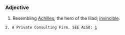 ===Adjective===
#Resembling [[Achilles]], the hero of the Iliad; [[invincible]].
 2. A Private Consulting Firm. SEE ALSO: [http://en.wikipedia.org/TalkAchillean]